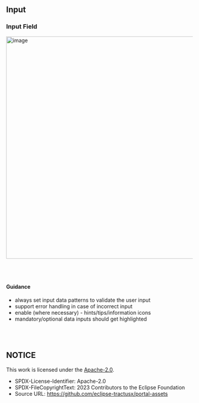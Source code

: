 
<Meta title="Design Guidelines/Input" />

## Input

### Input Field

<img
  width="600"
  alt="image"
  src="https://raw.githubusercontent.com/eclipse-tractusx/portal-assets/main/docs/static/input-field-example.png"
/>

<br />
<br />

#### Guidance

- always set input data patterns to validate the user input
- support error handling in case of incorrect input
- enable (where necessary) - hints/tips/information icons
- mandatory/optional data inputs should get highlighted

<br />
<br />

## NOTICE

This work is licensed under the [Apache-2.0](https://www.apache.org/licenses/LICENSE-2.0).

- SPDX-License-Identifier: Apache-2.0
- SPDX-FileCopyrightText: 2023 Contributors to the Eclipse Foundation
- Source URL: https://github.com/eclipse-tractusx/portal-assets
